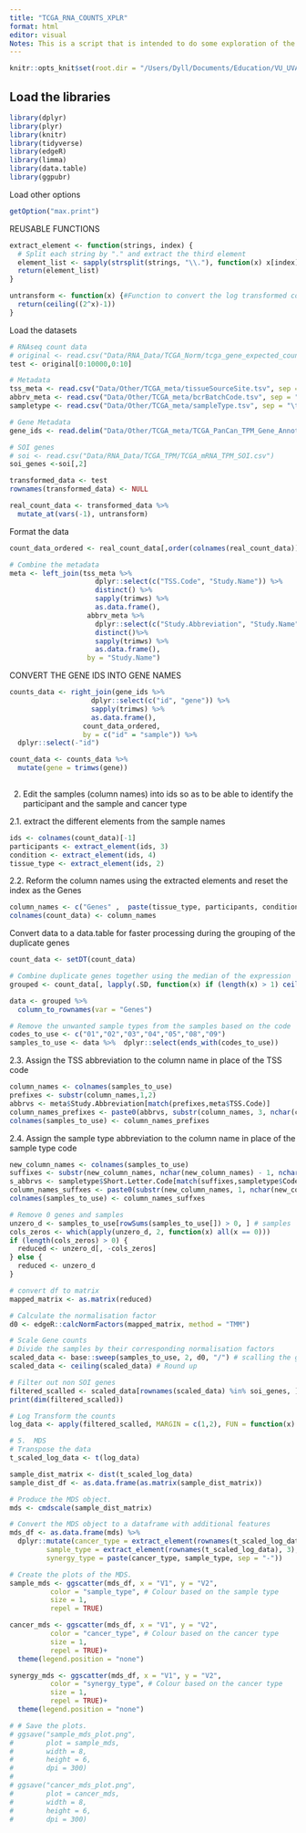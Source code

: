 ```yaml
---
title: "TCGA_RNA_COUNTS_XPLR"
format: html
editor: visual
Notes: This is a script that is intended to do some exploration of the samples in teh count based TCGA PanCan dataset.
---
```


```r
knitr::opts_knit$set(root.dir = "/Users/Dyll/Documents/Education/VU_UVA/Internship/Epigenetics/Janssen_Group-UMCUtrecht/Main_Project")
```

## Load the libraries

```r
library(dplyr)
library(plyr)
library(knitr)
library(tidyverse)
library(edgeR)
library(limma)
library(data.table)
library(ggpubr)
```

Load other options

```r
getOption("max.print")
```

REUSABLE FUNCTIONS

```r
extract_element <- function(strings, index) {
  # Split each string by "." and extract the third element
  element_list <- sapply(strsplit(strings, "\\."), function(x) x[index])
  return(element_list)
}

untransform <- function(x) {#Function to convert the log transformed counts back into original counts
  return(ceiling((2^x)-1))
}
```

Load the datasets

```r

# RNAseq count data
# original <- read.csv("Data/RNA_Data/TCGA_Norm/tcga_gene_expected_count.csv")
test <- original[0:10000,0:10]

# Metadata
tss_meta <- read.csv("Data/Other/TCGA_meta/tissueSourceSite.tsv", sep = "\t")
abbrv_meta <- read.csv("Data/Other/TCGA_meta/bcrBatchCode.tsv", sep = "\t")
sampletype <- read.csv("Data/Other/TCGA_meta/sampleType.tsv", sep = "\t", colClasses = c("character"))

# Gene Metadata
gene_ids <- read.delim("Data/Other/TCGA_meta/TCGA_PanCan_TPM_Gene_Annotations.txt")

# SOI genes
# soi <- read.csv("Data/RNA_Data/TCGA_TPM/TCGA_mRNA_TPM_SOI.csv")
soi_genes <-soi[,2]
```

```r
transformed_data <- test
rownames(transformed_data) <- NULL

real_count_data <- transformed_data %>%
  mutate_at(vars(-1), untransform)
```

Format the data

```r
count_data_ordered <- real_count_data[,order(colnames(real_count_data))]

# Combine the metadata
meta <- left_join(tss_meta %>% 
                     dplyr::select(c("TSS.Code", "Study.Name")) %>% 
                     distinct() %>% 
                     sapply(trimws) %>% 
                     as.data.frame(),
                   abbrv_meta %>%
                     dplyr::select(c("Study.Abbreviation", "Study.Name")) %>% 
                     distinct()%>% 
                     sapply(trimws) %>% 
                     as.data.frame(), 
                   by = "Study.Name")

```

CONVERT THE GENE IDS INTO GENE NAMES

```r
counts_data <- right_join(gene_ids %>% 
                    dplyr::select(c("id", "gene")) %>% 
                    sapply(trimws) %>% 
                    as.data.frame(),
                  count_data_ordered,
                  by = c("id" = "sample")) %>% 
  dplyr::select(-"id")

count_data <- counts_data %>%
  mutate(gene = trimws(gene))
  
```

2.  Edit the samples (column names) into ids so as to be able to identify the participant and the sample and cancer type

2.1. extract the different elements from the sample names

```r
ids <- colnames(count_data)[-1]
participants <- extract_element(ids, 3)
condition <- extract_element(ids, 4)
tissue_type <- extract_element(ids, 2)
```

2.2. Reform the column names using the extracted elements and reset the index as the Genes

```r
column_names <- c("Genes" ,  paste(tissue_type, participants, condition, sep = "."))
colnames(count_data) <- column_names
```

Convert data to a data.table for faster processing during the grouping of the duplicate genes

```r
count_data <- setDT(count_data)  

# Combine duplicate genes together using the median of the expression
grouped <- count_data[, lapply(.SD, function(x) if (length(x) > 1) ceiling(median(x, na.rm = TRUE)) else x), by = Genes, .SDcols = -"Genes"]
```

```r
data <- grouped %>%
  column_to_rownames(var = "Genes")

# Remove the unwanted sample types from the samples based on the code
codes_to_use <- c("01","02","03","04","05","08","09")
samples_to_use <- data %>%  dplyr::select(ends_with(codes_to_use))
```

2.3. Assign the TSS abbreviation to the column name in place of the TSS code

```r
column_names <- colnames(samples_to_use)
prefixes <- substr(column_names,1,2)
abbrvs <- meta$Study.Abbreviation[match(prefixes,meta$TSS.Code)]
column_names_prefixes <- paste0(abbrvs, substr(column_names, 3, nchar(column_names)))
colnames(samples_to_use) <- column_names_prefixes
```

2.4. Assign the sample type abbreviation to the column name in place of the sample type code

```r
new_column_names <- colnames(samples_to_use)
suffixes <- substr(new_column_names, nchar(new_column_names) - 1, nchar(new_column_names))
s_abbrvs <- sampletype$Short.Letter.Code[match(suffixes,sampletype$Code)]
column_names_suffxes <- paste0(substr(new_column_names, 1, nchar(new_column_names) - 2), s_abbrvs)
colnames(samples_to_use) <- column_names_suffxes
```

```r
# Remove 0 genes and samples
unzero_d <- samples_to_use[rowSums(samples_to_use[]) > 0, ] # samples
cols_zeros <- which(apply(unzero_d, 2, function(x) all(x == 0)))
if (length(cols_zeros) > 0) {
  reduced <- unzero_d[, -cols_zeros]
} else {
  reduced <- unzero_d
}
```

```r
# convert df to matrix 
mapped_matrix <- as.matrix(reduced)

# Calculate the normalisation factor 
d0 <- edgeR::calcNormFactors(mapped_matrix, method = "TMM")

# Scale Gene counts
# Divide the samples by their corresponding normalisation factors
scaled_data <- base::sweep(samples_to_use, 2, d0, "/") # scalling the genes (2 = columns)
scaled_data <- ceiling(scaled_data) # Round up
```

```r
# Filter out non SOI genes
filtered_scalled <- scaled_data[rownames(scaled_data) %in% soi_genes, ]
print(dim(filtered_scalled))

# Log Transform the counts
log_data <- apply(filtered_scalled, MARGIN = c(1,2), FUN = function(x) log(x + 1))
```

```r
# 5.  MDS
# Transpose the data 
t_scaled_log_data <- t(log_data)
```

```r
sample_dist_matrix <- dist(t_scaled_log_data)
sample_dist_df <- as.data.frame(as.matrix(sample_dist_matrix))
```

```r
# Produce the MDS object.
mds <- cmdscale(sample_dist_matrix)

# Convert the MDS object to a dataframe with additional features
mds_df <- as.data.frame(mds) %>% 
  dplyr::mutate(cancer_type = extract_element(rownames(t_scaled_log_data), 1),
         sample_type = extract_element(rownames(t_scaled_log_data), 3),
         synergy_type = paste(cancer_type, sample_type, sep = "-"))
```

```r
# Create the plots of the MDS.
sample_mds <- ggscatter(mds_df, x = "V1", y = "V2", 
          color = "sample_type", # Colour based on the sample type
          size = 1,
          repel = TRUE)

cancer_mds <- ggscatter(mds_df, x = "V1", y = "V2", 
          color = "cancer_type", # Colour based on the cancer type
          size = 1,
          repel = TRUE)+
  theme(legend.position = "none")

synergy_mds <- ggscatter(mds_df, x = "V1", y = "V2", 
          color = "synergy_type", # Colour based on the cancer type
          size = 1,
          repel = TRUE)+
  theme(legend.position = "none")
```

```r
# # Save the plots.
# ggsave("sample_mds_plot.png",   
#        plot = sample_mds,       
#        width = 8,              
#        height = 6,             
#        dpi = 300) 
# 
# ggsave("cancer_mds_plot.png",   
#        plot = cancer_mds,       
#        width = 8,              
#        height = 6,             
#        dpi = 300)
```
